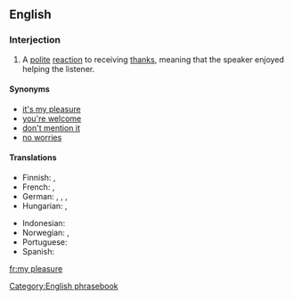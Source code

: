==English==

===Interjection===
{{en-interj}}

# A [[polite]] [[reaction]] to receiving [[thanks]], meaning that the speaker enjoyed helping the listener.

====Synonyms====
* [[it's my pleasure]]
* [[you're welcome]]
* [[don't mention it]]
* [[no worries]] {{italbrac|informal}}

====Translations====
{{trans-top|a polite reaction to receiving thanks}}
* Finnish: {{t-|fi|eipä kestä}}, {{t+|fi|ole hyvä}}
* French: {{t-|fr|tout le plaisir est pour moi}}, {{qualifier|formal}} {{t|fr|ce fut un plaisir}}
* German: {{t|de|gern geschehen}}, {{t|de|mit Vergnügen}}, {{t|de|nichts zu danken}}, {{t|de|keine Ursache}}
* Hungarian: {{t|hu|kérem}},  {{t+|hu|szívesen}}
{{trans-mid}}
* Indonesian: {{t|id|dengan senang hati}}
* Norwegian: {{t-|no|bare hyggelig}}, {{t-|no|værsågod}}
* Portuguese: {{t|pt|o prazer é todo meu|c}}
* Spanish: {{t|es|de nada}}
{{trans-bottom}}

[[Category:English phrasebook]]
[[fr:my pleasure]]